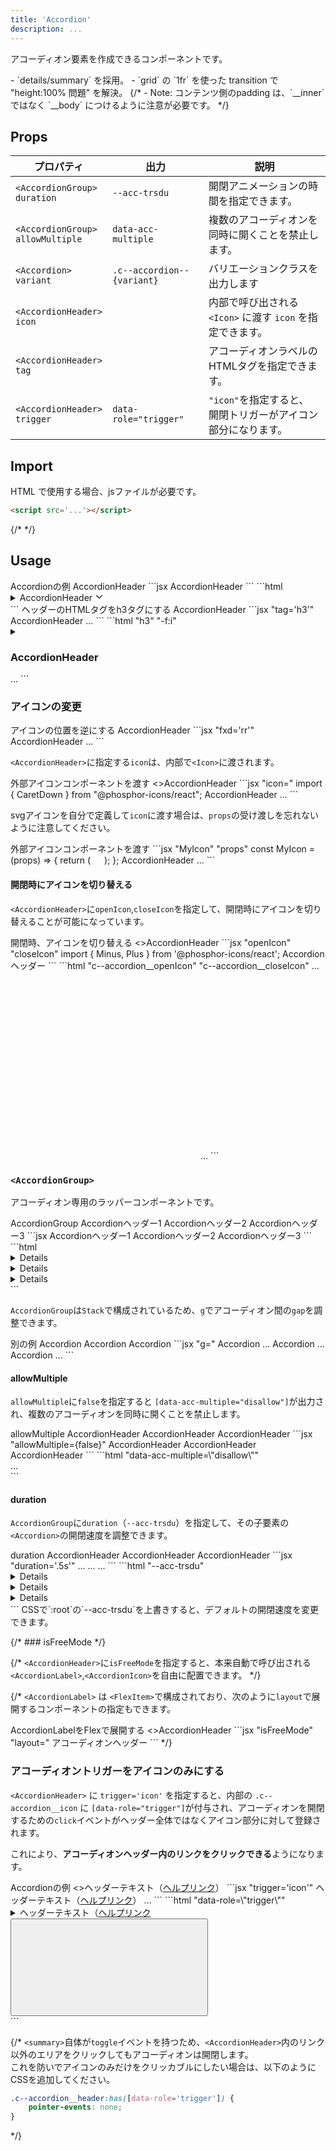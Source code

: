 ```yaml
---
title: 'Accordion'
description: ...
---
```




アコーディオン要素を作成できるコンポーネントです。


<Note title='実装方法について' type='info'>
- `details/summary` を採用。
- `grid` の `1fr` を使った transition で "height:100% 問題" を解決。
	{/* - Note: コンテンツ側のpadding は、`__inner` ではなく `__body` につけるように注意が必要です。 */}
</Note>


## Props

| プロパティ | 出力 | 説明 | 
|---|---|---|
| <PropBadge>`<AccordionGroup>`</PropBadge><br/>`duration` | <PropBadge type="cssvar">`--acc-trsdu`</PropBadge> | 開閉アニメーションの時間を指定できます。 |
| <PropBadge>`<AccordionGroup>`</PropBadge><br/>`allowMultiple` | <PropBadge type="attr">`data-acc-multiple`</PropBadge> | 複数のアコーディオンを同時に開くことを禁止します。 |
| <PropBadge>`<Accordion>`</PropBadge><br/>`variant` | <PropBadge type="attr">`.c--accordion--{variant}`</PropBadge> | バリエーションクラスを出力します |
| <PropBadge>`<AccordionHeader>`</PropBadge><br/>`icon` || 内部で呼び出される`<Icon>` に渡す `icon` を指定できます。 |
| <PropBadge>`<AccordionHeader>`</PropBadge><br/>`tag` || アコーディオンラベルのHTMLタグを指定できます。 |
| <PropBadge>`<AccordionHeader>`</PropBadge><br/>`trigger` | <PropBadge type="attr">`data-role="trigger"`</PropBadge> | `"icon"`を指定すると、 開閉トリガーがアイコン部分になります。|



## Import

<ImportCode component='Accordion, AccordionHeader, AccordionBody' />


HTML で使用する場合、jsファイルが必要です。

```html
<script src='...'></script>
```
{/* <script src="index.js" type="module"></script> */}


## Usage

<Preview>
	<PreviewTitle>Accordionの例</PreviewTitle>
	<PreviewArea p='20'>
		<Accordion p='20'>
			<AccordionHeader>AccordionHeader</AccordionHeader>
			<AccordionBody mbs='20'>
				<DammyText length="l" />
			</AccordionBody>
		</Accordion>
	</PreviewArea>
	<PreviewCode slot='tab' label='JSX'>
```jsx
<Accordion p='20'>
	<AccordionHeader>AccordionHeader</AccordionHeader>
	<AccordionBody mbs='20'>
		<DammyText length="l" />
	</AccordionBody>
</Accordion>
```
	</PreviewCode>
	<PreviewCode slot='tab' label='HTML'>
```html
<details class="c--accordion -p:20">
	<summary class="c--accordion__header l--flex -ai:c">
		<span class="c--accordion__label -fx:1">AccordionHeader</span>
		<span class="c--accordion__icon -d:if">
			<svg xmlns="http://www.w3.org/2000/svg" viewBox="0 0 256 256" width="1em" height="1em" fill="currentColor" focusable="false" class="a--icon" aria-hidden="true"> <path d="M216.49,104.49l-80,80a12,12,0,0,1-17,0l-80-80a12,12,0,0,1,17-17L128,159l71.51-71.52a12,12,0,0,1,17,17Z"></path></svg>
		</span>
	</summary>
	<div class="c--accordion__body l--grid -mbs:20">
		<div class="c--accordion__inner -ov:h">
			<p>Lorem ipsum...</p>
		</div>
	</div>
</details>
```
	</PreviewCode>
</Preview>


<Preview>
	<PreviewTitle>ヘッダーのHTMLタグをh3タグにする</PreviewTitle>
	<PreviewArea p='20'>
		<Accordion p='20'>
			<AccordionHeader tag='h3'>AccordionHeader</AccordionHeader>
			<AccordionBody mbs='20'>
				<DammyText length="l" />
			</AccordionBody>
		</Accordion>
	</PreviewArea>
	<PreviewCode slot='tab' label='JSX'>
	```jsx "tag='h3'"
	<Accordion p='20'>
		<AccordionHeader tag='h3'>AccordionHeader</AccordionHeader>
		<AccordionBody mbs='20'>...</AccordionBody>
	</Accordion>
	```
	</PreviewCode>
	<PreviewCode slot='tab' label='HTML'>
	```html "h3" "-f:i"
	<details class="c--accordion -p:20">
		<summary class="c--accordion__header l--flex -ai:c">
			<h3 class="c--accordion__label -f:i -fx:1">AccordionHeader</h3>
			...
	```
	</PreviewCode>
</Preview>


### アイコンの変更

<Preview>
	<PreviewTitle>アイコンの位置を逆にする</PreviewTitle>
	<PreviewArea p='20'>
		<Accordion p='20'>
			<AccordionHeader fxd='rr'>AccordionHeader</AccordionHeader>
			<AccordionBody mbs='20'>
				<DammyText length="l" />
			</AccordionBody>
		</Accordion>
	</PreviewArea>
	<PreviewCode>
```jsx "fxd='rr'"
<Accordion p='20'>
	<AccordionHeader fxd='rr'>AccordionHeader</AccordionHeader>
	<AccordionBody mbs='20'>...</AccordionBody>
</Accordion>
```
	</PreviewCode>
</Preview>

`<AccordionHeader>`に指定する`icon`は、内部で`<Icon>`に渡されます。

<Preview>
	<PreviewTitle>外部アイコンコンポーネントを渡す</PreviewTitle>
	<PreviewArea p='20'>
		<Accordion p='20'>
			<AccordionHeader icon={{as:CaretDown, weight:'fill'}}>
				<>AccordionHeader</>
			</AccordionHeader>
			<AccordionBody mbs='20'>
				<DammyText length="l" />
			</AccordionBody>
		</Accordion>
	</PreviewArea>
	<PreviewCode>
```jsx "icon="
import { CaretDown } from "@phosphor-icons/react";

<Accordion p='20'>
	<AccordionHeader icon={{as:CaretDown, weight:'fill'}}>AccordionHeader</AccordionHeader>
	<AccordionBody mbs='20'>...</AccordionBody>
</Accordion>
```
	</PreviewCode>
</Preview>

svgアイコンを自分で定義して`icon`に渡す場合は、`props`の受け渡しを忘れないように注意してください。

<Preview>
	<PreviewTitle>外部アイコンコンポーネントを渡す</PreviewTitle>
	<PreviewCode>
```jsx "MyIcon" "props"
const MyIcon = (props) => {
	return (
		<svg
			xmlns="http://www.w3.org/2000/svg" 
			viewBox="0 0 24 24"
			width='1em'
			height='1em'
			{...props}
		>...</svg>
	);
};

<Accordion>
	<AccordionHeader icon={MyIcon}>AccordionHeader</AccordionHeader>
	<AccordionBody mbs='20'>...</AccordionBody>
</Accordion>
```
	</PreviewCode>
</Preview>

#### 開閉時にアイコンを切り替える

`<AccordionHeader>`に`openIcon`,`closeIcon`を指定して、開閉時にアイコンを切り替えることが可能になっています。

<Preview>
	<PreviewTitle>開閉時、アイコンを切り替える</PreviewTitle>
	<PreviewArea p='20'>
		<Accordion p='20'>
			<AccordionHeader openIcon={{as:Plus, weight:'bold'}} closeIcon={{as:Minus, weight:'bold'}}>
				<>AccordionHeader</>
			</AccordionHeader>
			<AccordionBody mbs='20'>
				<DammyText />
			</AccordionBody>
		</Accordion>
	</PreviewArea>
	<PreviewCode slot='tab' label='JSX'>
```jsx "openIcon" "closeIcon"
import { Minus, Plus } from '@phosphor-icons/react';

<Accordion p='20'>
	<AccordionHeader openIcon={{as:Plus, weight:'bold'}} closeIcon={{as:Minus, weight:'bold'}}>
		Accordionヘッダー
	</AccordionHeader>
	<AccordionBody mbs='20'>
		<DammyText />
	</AccordionBody>
</Accordion>
```
	</PreviewCode>
		<PreviewCode slot='tab' label='HTML'>
```html "c--accordion__openIcon" "c--accordion__closeIcon"
...
		<span class="c--accordion__icon -d:if">
			<svg class="c--accordion__openIcon a--icon" ...>...</svg>
			<svg class="c--accordion__closeIcon a--icon" ...>...</svg>
		</span>
...
```
	</PreviewCode>
</Preview>



### `<AccordionGroup>`

アコーディオン専用のラッパーコンポーネントです。

<Preview>
	<PreviewTitle>AccordionGroup</PreviewTitle>
	<PreviewArea p={30}>
		<AccordionGroup hasDivider bd>
			<Accordion p='20' ov='h'>
				<AccordionHeader>Accordionヘッダー1</AccordionHeader>
				<AccordionBody mbs='20'>
					<DammyText length="l" />
				</AccordionBody>
			</Accordion>
			<Accordion p='20'>
				<AccordionHeader>Accordionヘッダー2</AccordionHeader>
				<AccordionBody mbs='20'>
					<DammyText length="l" />
				</AccordionBody>
			</Accordion>
			<Accordion p='20'>
				<AccordionHeader>Accordionヘッダー3</AccordionHeader>
				<AccordionBody mbs='20'>
					<DammyText length="l" />
				</AccordionBody>
			</Accordion>
		</AccordionGroup>
	</PreviewArea>
	<PreviewCode slot='tab' label='JSX'>
		```jsx
		<AccordionGroup hasDivider bd>
			<Accordion p='20'>
				<AccordionHeader>Accordionヘッダー1</AccordionHeader>
				<AccordionBody mbs='20'>
					<DammyText length="l" />
				</AccordionBody>
			</Accordion>
			<Accordion p='20'>
				<AccordionHeader>Accordionヘッダー2</AccordionHeader>
				<AccordionBody mbs='20'>
					<DammyText length="l" />
				</AccordionBody>
			</Accordion>
			<Accordion p='20'>
				<AccordionHeader>Accordionヘッダー3</AccordionHeader>
				<AccordionBody mbs='20'>
					<DammyText length="l" />
				</AccordionBody>
			</Accordion>
		```
	</PreviewCode>
	<PreviewCode slot='tab' label='HTML'>
```html
<div class="c--accordionGroup l--stack has--divider -bd:">
	<details class="c--accordion -p:20">
		...
	</details>
	<details class="c--accordion -p:20">
		...
	</details>
	<details class="c--accordion -p:20">
		...
	</details>
</div>
```
	</PreviewCode>
</Preview>


`AccordionGroup`は`Stack`で構成されているため、`g`でアコーディオン間の`gap`を調整できます。

<Preview>
	<PreviewTitle>別の例</PreviewTitle>
	<PreviewArea p={30}>
		<AccordionGroup g='20'>
			<Accordion bgc='base-2' bxsh='1' bdrs='m'>
				<AccordionHeader p='box'>Accordion</AccordionHeader>
				<AccordionBody p='box' bd='t' bdc='divider'>
					<DammyText length="l" />
				</AccordionBody>
			</Accordion>
			<Accordion bgc='base-2' bxsh='1' bdrs='m'>
				<AccordionHeader p='box'>Accordion</AccordionHeader>
				<AccordionBody p='box' bd='t' bdc='divider'>
					<DammyText length="l" />
				</AccordionBody>
			</Accordion>
			<Accordion bgc='base-2' bxsh='1' bdrs='m'>
				<AccordionHeader p='box'>Accordion</AccordionHeader>
				<AccordionBody  p='box' bd='t' bdc='divider'>
					<DammyText length="l" />
				</AccordionBody>
			</Accordion>
		</AccordionGroup>
	</PreviewArea>
	<PreviewCode>
```jsx "g="
<AccordionGroup g='20'>
	<Accordion bgc='base-2' bxsh='1' bdrs='m'>
		<AccordionHeader p='box'>Accordion</AccordionHeader>
		<AccordionBody p='box' bd='t' bdc='divider'>...</AccordionBody>
	</Accordion>
	<Accordion bgc='base-2' bxsh='1' bdrs='m'>
		<AccordionHeader p='box'>Accordion</AccordionHeader>
		<AccordionBody p='box' bd='t' bdc='divider'>...</AccordionBody>
	</Accordion>
	<Accordion bgc='base-2' bxsh='1' bdrs='m'>
		<AccordionHeader p='box'>Accordion</AccordionHeader>
		<AccordionBody p='box' bd='t' bdc='divider'>...</AccordionBody>
	</Accordion>
</AccordionGroup>
```
	</PreviewCode>
</Preview>



#### allowMultiple


`allowMultiple`に`false`を指定すると `[data-acc-multiple="disallow"]`が出力され、複数のアコーディオンを同時に開くことを禁止します。

<Preview>
	<PreviewTitle>allowMultiple</PreviewTitle>
	<PreviewArea p={30}>
		<AccordionGroup hasDivider bdc='base' allowMultiple={false}>
			<Accordion>
				<AccordionHeader p='30' bgc='content' c='base'>AccordionHeader</AccordionHeader>
				<AccordionBody p='30'>
					<DammyText length="l" />
				</AccordionBody>
			</Accordion>
			<Accordion>
				<AccordionHeader p='30' bgc='content' c='base'>AccordionHeader</AccordionHeader>
				<AccordionBody p='30'>
					<DammyText length="l" />
				</AccordionBody>
			</Accordion>
			<Accordion>
				<AccordionHeader p='30' bgc='content' c='base'>AccordionHeader</AccordionHeader>
				<AccordionBody p='30'>
					<DammyText length="l" />
				</AccordionBody>
			</Accordion>
		</AccordionGroup>
	</PreviewArea>
	<PreviewCode slot='tab' label='JSX'>
```jsx "allowMultiple={false}"
<AccordionGroup hasDivider bdc='base' allowMultiple={false}>
	<Accordion>
		<AccordionHeader p='30' bgc='content' c='base'>AccordionHeader</AccordionHeader>
		<AccordionBody p='30'>
			<DammyText length="l" />
		</AccordionBody>
	</Accordion>
	<Accordion>
		<AccordionHeader p='30' bgc='content' c='base'>AccordionHeader</AccordionHeader>
		<AccordionBody p='30'>
			<DammyText length="l" />
		</AccordionBody>
	</Accordion>
	<Accordion>
		<AccordionHeader p='30' bgc='content' c='base'>AccordionHeader</AccordionHeader>
		<AccordionBody p='30'>
			<DammyText length="l" />
		</AccordionBody>
	</Accordion>
</AccordionGroup>
```
	</PreviewCode>
	<PreviewCode slot='tab' label='HTML'>
```html "data-acc-multiple=\"disallow\""
<div class="c--accordionGroup l--stack" data-acc-multiple="disallow">
	...
</div>
```
	</PreviewCode>
</Preview>


#### duration

`AccordionGroup`に`duration`（`--acc-trsdu`）を指定して、その子要素の`<Accordion>`の開閉速度を調整できます。

<Preview>
	<PreviewTitle>duration</PreviewTitle>
	<PreviewArea p={30}>
		<AccordionGroup hasDivider bd duration='.5s'>
			<Accordion p='30'>
				<AccordionHeader>AccordionHeader</AccordionHeader>
				<AccordionBody mbs='20'>
					<DammyText length="l" />
				</AccordionBody>
			</Accordion>
			<Accordion p='30'>
				<AccordionHeader>AccordionHeader</AccordionHeader>
				<AccordionBody mbs='20'>
					<DammyText length="l" />
				</AccordionBody>
			</Accordion>
			<Accordion p='30'>
				<AccordionHeader>AccordionHeader</AccordionHeader>
				<AccordionBody mbs='20'>
					<DammyText length="l" />
				</AccordionBody>
			</Accordion>
		</AccordionGroup>
	</PreviewArea>
	<PreviewCode slot='tab' label='JSX'>
```jsx "duration='.5s'"
<AccordionGroup duration='.5s' hasDivider bd>
	<Accordion>...</Accordion>
	<Accordion>...</Accordion>
	<Accordion>...</Accordion>
</AccordionGroup>
```
	</PreviewCode>
	<PreviewCode slot='tab' label='HTML'>
```html "--acc-trsdu"
<div class="c--accordionGroup l--stack has--divider -bd:" style="--acc-trsdu:.5s">
	<details class="c--accordion">...</details>
	<details class="c--accordion">...</details>
	<details class="c--accordion">...</details>
</div>
```
	</PreviewCode>
</Preview>


<Callout type='info'>
CSSで`:root`の`--acc-trsdu`を上書きすると、デフォルトの開閉速度を変更できます。
</Callout>


{/* ### isFreeMode */}

{/* `<AccordionHeader>`に`isFreeMode`を指定すると、本来自動で呼び出される`<AccordionLabel>`,`<AccordionIcon>`を自由に配置できます。 */}


{/* `<AccordionLabel>` は `<FlexItem>`で構成されており、次のように`layout`で展開するコンポーネントの指定もできます。

<Preview>
	<PreviewTitle>AccordionLabelをFlexで展開する</PreviewTitle>
	<PreviewArea p='20'>
		<Accordion>
			<AccordionHeader isFreeMode>
				<AccordionLabel layout={Flex} ai='c' g='5' tag='h3'>
					<><Icon as={Question} fz='2xl' />AccordionHeader</>
				</AccordionLabel>
				<AccordionIcon />
			</AccordionHeader>
			<AccordionBody mbs='20'>
				<DammyText length="l" />
			</AccordionBody>
		</Accordion>
	</PreviewArea>
	<PreviewCode>
```jsx "isFreeMode" "layout="
<Accordion>
	<AccordionHeader isFreeMode>
		<AccordionLabel layout={Flex} ai='c' g='5' tag='h3'>
			<Icon as={Question} fz='2xl' />
			アコーディオンヘッダー
		</AccordionLabel>
		<AccordionIcon />
	</AccordionHeader>
	<AccordionBody mbs='20'>
		<DammyText length="l" />
	</AccordionBody>
</Accordion>
```
	</PreviewCode>
</Preview> */}



### アコーディオントリガーをアイコンのみにする

`<AccordionHeader>` に `trigger='icon'` を指定すると、内部の `.c--accordion__icon` に `[data-role="trigger"]`が付与され、アコーディオンを開閉するための`click`イベントがヘッダー全体ではなくアイコン部分に対して登録されます。

これにより、**アコーディオンヘッダー内のリンクをクリックできる**ようになります。

<Preview>
	<PreviewTitle>Accordionの例</PreviewTitle>
	<PreviewArea p='20'>
		<Accordion p='20'>
			<AccordionHeader trigger='icon'>
				<>ヘッダーテキスト（<a href="#acc">ヘルプリンク</a>）</>
			</AccordionHeader>
			<AccordionBody mbs='20'>
				<DammyText />
			</AccordionBody>
		</Accordion>
	</PreviewArea>
	<PreviewCode slot='tab' label='JSX'>
```jsx "trigger='icon'"
<Accordion p='20'>
	<AccordionHeader trigger='icon'>
		ヘッダーテキスト（<a href="#acc">ヘルプリンク</a>）
	</AccordionHeader>
	<AccordionBody mbs='20'>...</AccordionBody>
</Accordion>
```
	</PreviewCode>
	<PreviewCode slot='tab' label='HTML'>
```html "data-role=\"trigger\""
<details class="c--accordion -p:20">
	<summary class="c--accordion__header l--flex -ai:c">
		<span class="c--accordion__label -fx:1">ヘッダーテキスト（<a href="#acc">ヘルプリンク</a></span>
		<button class="c--accordion__icon -d:if" data-role="trigger">
			<svg class="a--icon"...>...</svg>
		</button>
	</summary>
	<div class="c--accordion__body l--grid -mbs:20">
		<div class="c--accordion__inner -ov:h">...</div>
	</div>
</details>
```
	</PreviewCode>
</Preview>

{/* 
<Note title='Note:' type='note' isFlow='s'>
`<summary>`自体が`toggle`イベントを持つため、`<AccordionHeader>`内のリンク以外のエリアをクリックしてもアコーディオンは開閉します。  
これを防いでアイコンのみだけをクリッカブルにしたい場合は、以下のようにCSSを追加してください。

```css
.c--accordion__header:has([data-role='trigger']) {
	pointer-events: none;
}
```
</Note> */}
